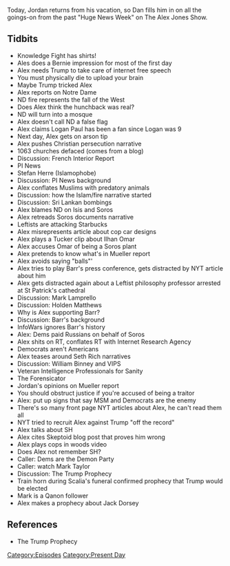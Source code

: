 {{Episode
    | title             = April 15-18, 2019
    | caption           = [https://knowledgefight.libsyn.com/knowledge-fight-april-15-18-2019 Listen to this episode on Libsyn]
    | episodeNumber     = 287
    | length            = 02:37:47
    | airDate           = April 22, 2019
    | coverageStartDate = April 15, 2019
    | coverageEndDate   = April 18, 2019
    | episodeType       = [[:Category:Present Day|Present Day]]
    | appearance        = [[Millie Weaver]], [[Caitlin Bennett]], [[Joe Bannister]], [[Logan Paul]], [[Stefan Herre]], [[Tucker Carlson]], [[Ilhan Omar]], [[George Soros]], [[Robert Mueller]], [[Bill Barr]], [[Leo Zagami]], [[Mark Lamprello]], [[Holden Matthews]], [[Seth Rich]], [[William Binney]], [[The Forensicator]], [[Mark Taylor]], [[Jack Dorsey]]
    | previousEpisode   = [[286: Wrestling With Disappointment]]
    | nextEpisode       = [[288: January 7-9, 2013]]
}}

{{Stub}}

Today, Jordan returns from his vacation, so Dan fills him in on all the goings-on from the past "Huge News Week" on The Alex Jones Show.

==Tidbits==

*Knowledge Fight has shirts!
*Ales does a Bernie impression for most of the first day
*Alex needs Trump to take care of internet free speech
*You must physically die to upload your brain
*Maybe Trump tricked Alex
*Alex reports on Notre Dame
*ND fire represents the fall of the West
*Does Alex think the hunchback was real?
*ND will turn into a mosque
*Alex doesn't call ND a false flag
*Alex claims Logan Paul has been a fan since Logan was 9
*Next day, Alex gets on arson tip
*Alex pushes Christian persecution narrative
*1063 churches defaced (comes from a blog)
*Discussion: French Interior Report
*PI News
*Stefan Herre (Islamophobe)
*Discussion: PI News background
*Alex conflates Muslims with predatory animals
*Discussion: how the Islam/fire narrative started
*Discussion: Sri Lankan bombings
*Alex blames ND on Isis and Soros
*Alex retreads Soros documents narrative
*Leftists are attacking Starbucks
*Alex misrepresents article about cop car designs
*Alex plays a Tucker clip about Ilhan Omar
*Alex accuses Omar of being a Soros plant
*Alex pretends to know what's in Mueller report
*Alex avoids saying "balls"'
*Alex tries to play Barr's press conference, gets distracted by NYT article about him
*Alex gets distracted again about a Leftist philosophy professor arrested at St Patrick's cathedral
*Discussion: Mark Lamprello
*Discussion: Holden Matthews
*Why is Alex supporting Barr?
*Discussion: Barr's background
*InfoWars ignores Barr's history
*Alex: Dems paid Russians on behalf of Soros
*Alex shits on RT, conflates RT with Internet Research Agency
*Democrats aren't Americans
*Alex teases around Seth Rich narratives
*Discussion: William Binney and VIPS
*Veteran Intelligence Professionals for Sanity
*The Forensicator
*Jordan's opinions on Mueller report
*You should obstruct justice if you're accused of being a traitor
*Alex: put up signs that say MSM and Democrats are the enemy
*There's so many front page NYT articles about Alex, he can't read them all
*NYT tried to recruit Alex against Trump "off the record"
*Alex talks about SH
*Alex cites Skeptoid blog post that proves him wrong
*Alex plays cops in woods video
*Does Alex not remember SH?
*Caller: Dems are the Demon Party
*Caller: watch Mark Taylor
*Discussion: The Trump Prophecy
*Train horn during Scalia's funeral confirmed prophecy that Trump would be elected
*Mark is a Qanon follower
*Alex makes a prophecy about Jack Dorsey

==References==

*The Trump Prophecy

[[Category:Episodes]]
[[Category:Present Day]]
